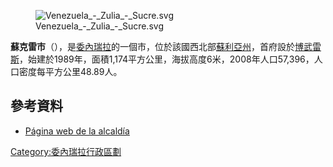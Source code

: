 [[Image:Venezuela_-_Zulia_-_Sucre.svg|right]]

'''蘇克雷市'''（{{lang-es|Municipio Sucre}}），是[[委內瑞拉|委內瑞拉]]的一個市，位於該國西北部[[蘇利亞州|蘇利亞州]]，首府設於[[博武雷斯|博武雷斯]]，始建於1989年，面積1,174平方公里，海拔高度6米，2008年人口57,396，人口密度每平方公里48.89人。

==參考資料==
* [https://web.archive.org/web/20090301044912/http://sucre-zulia.gob.ve/portal-alcaldias/ Página web de la alcaldía]

{{Venezuela-geo-stub}}
[[Category:委內瑞拉行政區劃|Category:委內瑞拉行政區劃]]